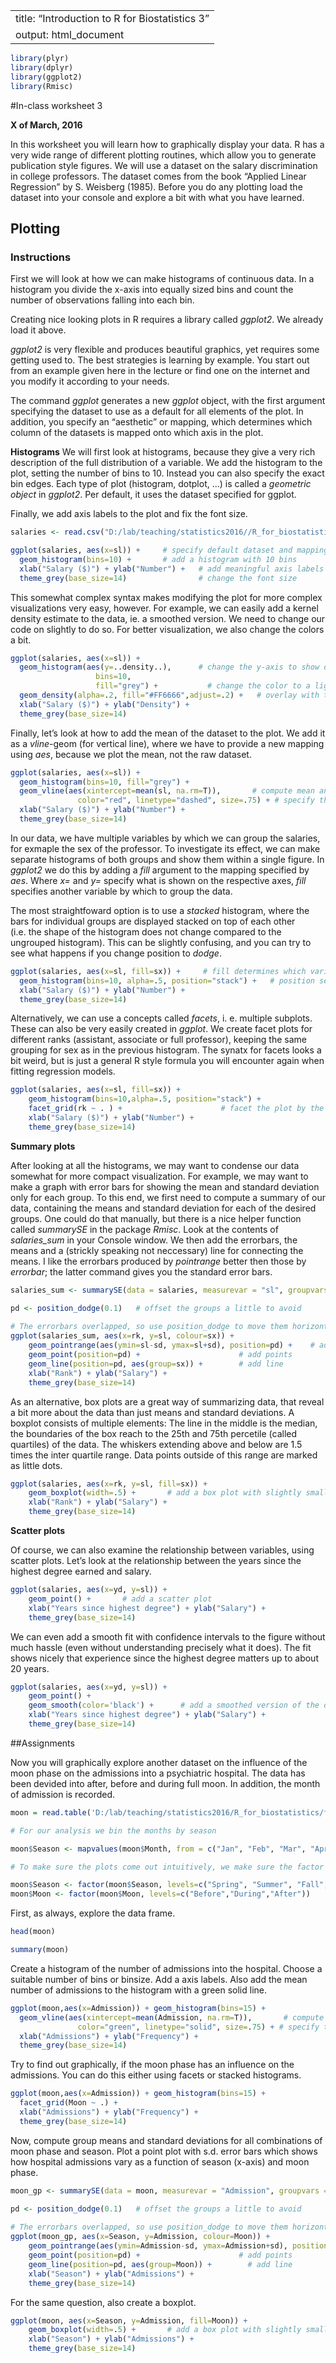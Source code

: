 --
title: "Introduction to R for Biostatistics 3"
output: html_document
---

```r
library(plyr)
library(dplyr)
library(ggplot2)
library(Rmisc)

```

#In-class worksheet 3

**X of March, 2016**

In this worksheet you will learn how to graphically display your data. R has a very wide range of different plotting routines, which allow you to generate publication style figures. We will use a dataset on the salary discrimination in  college professors. The dataset comes from the book "Applied Linear Regression" by S. Weisberg (1985). Before you do any plotting load the dataset into your console and explore a bit with what you have learned.

## Plotting

### Instructions

First we will look at how we can make histograms of continuous data. In a histogram you divide the x-axis into equally sized bins and count the number of observations falling into each bin.

Creating nice looking plots in R requires a library called *ggplot2*. We already load it above. 

*ggplot2* is very flexible and produces beautiful graphics, yet requires some getting used to. The best strategies is learning by example. You start out from an example given here in the lecture or find one on the internet and you modify it according to your needs.

The command *ggplot* generates a new *ggplot* object, with the first argument specifying the dataset to use as a default for all elements of the plot. In addition, you specify an "aesthetic" or mapping, which determines which column of the datasets is mapped onto which axis in the plot. 

**Histograms**
We will first look at histograms, because they give a very rich description of the full distribution of a variable. We add the histogram to the plot, setting the number of bins to 10. Instead you can also specify the exact bin edges. Each type of plot (histogram, dotplot, ...) is called a *geometric object* in *ggplot2*. Per default, it uses the dataset specified for ggplot.

Finally, we add axis labels to the plot and fix the font size.

```r
salaries <- read.csv("D:/lab/teaching/statistics2016//R_for_biostatistics/salary.csv")    # read the dataset

ggplot(salaries, aes(x=sl)) +     # specify default dataset and mapping
  geom_histogram(bins=10) +       # add a histogram with 10 bins
  xlab("Salary ($)") + ylab("Number") +   # add meaningful axis labels
  theme_grey(base_size=14)                # change the font size  

```


This somewhat complex syntax makes modifying the plot for more complex visualizations very easy, however. For example, we can easily add a kernel density estimate to the data, ie. a smoothed version. We need to change our code on slightly to do so. For better visualization, we also change the colors a bit.


```r
ggplot(salaries, aes(x=sl)) + 
  geom_histogram(aes(y=..density..),      # change the y-axis to show density instead of count 
                   bins=10,               
                   fill="grey") +           # change the color to a lighter grey
  geom_density(alpha=.2, fill="#FF6666",adjust=.2) +   # overlay with transparent density plot filled in red
  xlab("Salary ($)") + ylab("Density") +   
  theme_grey(base_size=14)                


```

Finally, let's look at how to add the mean of the dataset to the plot. We add it as a *vline*-geom (for vertical line), where we have to provide a new mapping using *aes*, because we plot the mean, not the raw dataset.

```r

ggplot(salaries, aes(x=sl)) +
  geom_histogram(bins=10, fill="grey") +
  geom_vline(aes(xintercept=mean(sl, na.rm=T)),       # compute mean and add to plot as vertical line
               color="red", linetype="dashed", size=.75) + # specify the looks of the line
  xlab("Salary ($)") + ylab("Number") +   
  theme_grey(base_size=14)                

```

In our data, we have multiple variables by which we can group the salaries, for exmaple the sex of the professor. To investigate its effect, we can make separate histograms of both groups and show them within a single figure. In *ggplot2* we do this by adding a *fill* argument to the mapping specified by *aes*. Where *x=* and *y=* specify what is shown on the respective axes, *fill* specifies another variable by which to group the data. 

The most straightfoward option is to use a *stacked* histogram, where the bars for individual groups are displayed stacked on top of each other (i.e. the shape of the histogram does not change compared to the ungrouped histogram). This can be slightly confusing, and you can try to see what happens if you change position to *dodge*.   


```r
ggplot(salaries, aes(x=sl, fill=sx)) +     # fill determines which variable the data is grouped by
  geom_histogram(bins=10, alpha=.5, position="stack") +   # position sets the way the histogram is plotted
  xlab("Salary ($)") + ylab("Number") + 
  theme_grey(base_size=14)  
```

Alternatively, we can use a concepts called *facets*, i. e. multiple subplots. These can also be very easily created in *ggplot*. We create facet plots for different ranks (assistant, associate or full professor), keeping the same grouping for sex as in the previous histogram. The synatx for facets looks a bit weird, but is just a general R style formula you will encounter again when fitting regression models.

```r
ggplot(salaries, aes(x=sl, fill=sx)) +
    geom_histogram(bins=10,alpha=.5, position="stack") + 
    facet_grid(rk ~ . ) +                      # facet the plot by the rank of the professor. 
    xlab("Salary ($)") + ylab("Number") + 
    theme_grey(base_size=14)  
```


**Summary plots**

After looking at all the histograms, we may want to condense our data somewhat for more compact visualization. For example, we may want to make a graph with error bars for showing the mean and standard deviation only for each group. To this end, we first need to compute a summary of our data, containing the means and standard deviation for each of the desired groups. One could do that manually, but there is a nice helper function called *summarySE* in the package *Rmisc*. Look at the contents of *salaries_sum* in your Console window. We then add the errorbars, the means and a (strickly speaking not neccessary) line for connecting the means. I like the errorbars produced by *pointrange* better then those by *errorbar*; the latter command gives you the standard error bars.

```r

salaries_sum <- summarySE(data = salaries, measurevar = "sl", groupvars = c("rk", "sx"))    

pd <- position_dodge(0.1)   # offset the groups a little to avoid 
                  
# The errorbars overlapped, so use position_dodge to move them horizontall
ggplot(salaries_sum, aes(x=rk, y=sl, colour=sx)) + 
    geom_pointrange(aes(ymin=sl-sd, ymax=sl+sd), position=pd) +    # add errorbars
    geom_point(position=pd) +                      # add points       
    geom_line(position=pd, aes(group=sx)) +        # add line
    xlab("Rank") + ylab("Salary") + 
    theme_grey(base_size=14)

```


As an alternative, box plots are a great way of summarizing data, that reveal a bit more about the data than just means and standard deviations. A boxplot consists of multiple elements: The line in the middle is the median, the boundaries of the box reach to the 25th and 75th percetile (called quartiles) of the data. The whiskers extending above and below are 1.5 times the inter quartile range. Data points outside of this range are marked as little dots.

```r

ggplot(salaries, aes(x=rk, y=sl, fill=sx)) + 
    geom_boxplot(width=.5) +       # add a box plot with slightly smaller width than normal
    xlab("Rank") + ylab("Salary") + 
    theme_grey(base_size=14)  
```

**Scatter plots**

Of course, we can also examine the relationship between variables, using scatter plots. Let's look at the relationship between the years since the highest degree earned and salary.

```r

ggplot(salaries, aes(x=yd, y=sl)) + 
    geom_point() +       # add a scatter plot
    xlab("Years since highest degree") + ylab("Salary") + 
    theme_grey(base_size=14)  
```

We can even add a smooth fit with confidence intervals to the figure without much hassle (even without understanding precisely what it does). The fit shows nicely that experience since the highest degree matters up to about 20 years.

```r

ggplot(salaries, aes(x=yd, y=sl)) + 
    geom_point() +       
    geom_smooth(color='black') +      # add a smoothed version of the data
    xlab("Years since highest degree") + ylab("Salary") + 
    theme_grey(base_size=14)  
```


##Assignments

Now you will graphically explore another dataset on the influence of the moon phase on the admissions into a psychiatric hospital. The data has been devided into after, before and during full moon. In addition, the month of admission is recorded.



```r
moon = read.table('D:/lab/teaching/statistics2016/R_for_biostatistics/fullmoon.txt',header=TRUE)

# For our analysis we bin the months by season

moon$Season <- mapvalues(moon$Month, from = c("Jan", "Feb", "Mar", "Apr", "May", "Jun", "Jul", "Aug", "Sep", "Oct", "Nov", "Dec"), to=c("Winter","Winter","Spring","Spring","Spring","Summer","Summer","Summer","Fall","Fall","Fall","Winter"))

# To make sure the plots come out intuitively, we make sure the factor levels come out correctly. 

moon$Season <- factor(moon$Season, levels=c("Spring", "Summer", "Fall", "Winter"))
moon$Moon <- factor(moon$Moon, levels=c("Before","During","After"))


```

First, as always, explore the data frame.

```r

head(moon)

summary(moon)

```

Create a histogram of the number of admissions into the hospital. Choose a suitable number of bins or binsize. Add a axis labels. Also add the mean number of admissions to the histogram with a green solid line.

```r

ggplot(moon,aes(x=Admission)) + geom_histogram(bins=15) +   
  geom_vline(aes(xintercept=mean(Admission, na.rm=T)),       # compute mean and add to plot as vertical line
               color="green", linetype="solid", size=.75) + # specify the looks of the line
  xlab("Admissions") + ylab("Frequency") +   
  theme_grey(base_size=14)          

```

Try to find out graphically, if the moon phase has an influence on the admissions. You can do this either using facets or stacked histograms.

```r

ggplot(moon,aes(x=Admission)) + geom_histogram(bins=15) + 
  facet_grid(Moon ~ .) + 
  xlab("Admissions") + ylab("Frequency") +   
  theme_grey(base_size=14)          

```

Now, compute group means and standard deviations for all combinations of moon phase and season. Plot a point plot with s.d. error bars which shows how hospital admissions vary as a function of season (x-axis) and moon phase. 

```r

moon_gp <- summarySE(data = moon, measurevar = "Admission", groupvars = c("Moon", "Season"))    

pd <- position_dodge(0.1)   # offset the groups a little to avoid 
                  
# The errorbars overlapped, so use position_dodge to move them horizontall
ggplot(moon_gp, aes(x=Season, y=Admission, colour=Moon)) + 
    geom_pointrange(aes(ymin=Admission-sd, ymax=Admission+sd), position=pd) +    # add errorbars
    geom_point(position=pd) +                      # add points       
    geom_line(position=pd, aes(group=Moon)) +        # add line
    xlab("Season") + ylab("Admissions") + 
    theme_grey(base_size=14)

```

For the same question, also create a boxplot.

```r

ggplot(moon, aes(x=Season, y=Admission, fill=Moon)) + 
    geom_boxplot(width=.5) +       # add a box plot with slightly smaller width than normal
    xlab("Season") + ylab("Admissions") + 
    theme_grey(base_size=14)  
```










